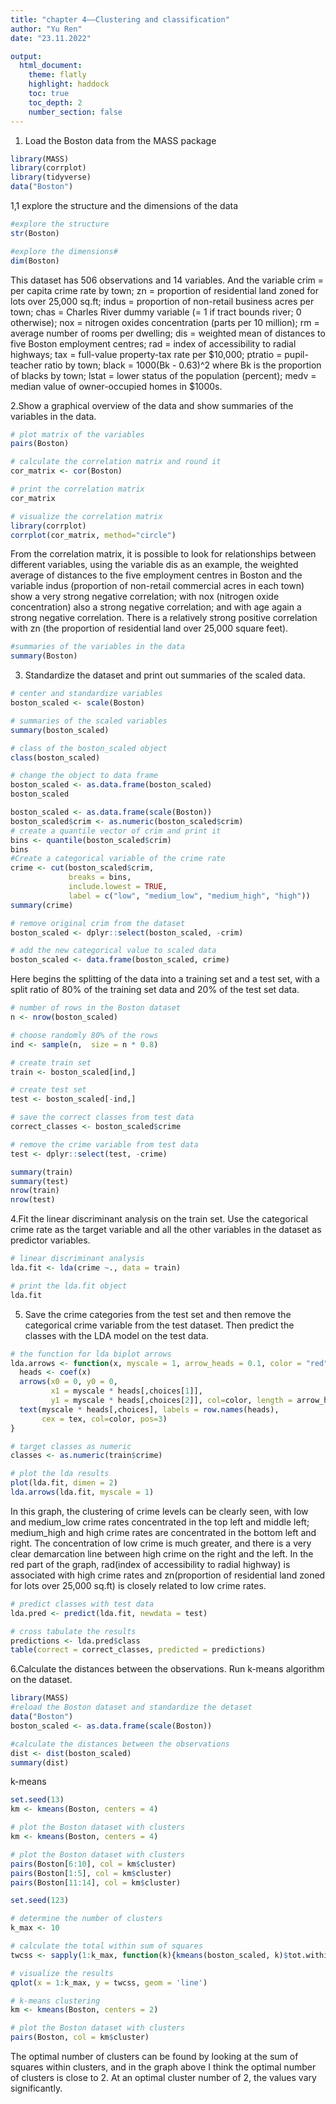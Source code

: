 ```yaml
---
title: "chapter 4——Clustering and classification"
author: "Yu Ren"
date: "23.11.2022"

output: 
  html_document:
    theme: flatly
    highlight: haddock
    toc: true
    toc_depth: 2
    number_section: false
---
```


1. Load the Boston data from the MASS package
```r
library(MASS)
library(corrplot)
library(tidyverse)
data("Boston")
```

1,1 explore the structure and the dimensions of the data
```r
#explore the structure
str(Boston)
```
```r
#explore the dimensions#
dim(Boston)
```
This dataset has 506 observations and 14 variables. And the variable crim = per capita crime rate by town; zn = proportion of residential land zoned for lots over 25,000 sq.ft; indus = proportion of non-retail business acres per town; chas = Charles River dummy variable (= 1 if tract bounds river; 0 otherwise); nox = nitrogen oxides concentration (parts per 10 million); rm = average number of rooms per dwelling; dis = weighted mean of distances to five Boston employment centres; rad = index of accessibility to radial highways; tax = full-value property-tax rate per \$10,000; ptratio = pupil-teacher ratio by town; black = 1000(Bk - 0.63)^2 where Bk is the proportion of blacks by town; lstat = lower status of the population (percent); medv = median value of owner-occupied homes in \$1000s.

2.Show a graphical overview of the data and show summaries of the variables in the data.
```r
# plot matrix of the variables
pairs(Boston)
```

```r
# calculate the correlation matrix and round it
cor_matrix <- cor(Boston) 

# print the correlation matrix
cor_matrix

# visualize the correlation matrix
library(corrplot)
corrplot(cor_matrix, method="circle")
```
From the correlation matrix, it is possible to look for relationships between different variables, using the variable dis as an example, the weighted average of distances to the five employment centres in Boston and the variable indus (proportion of non-retail commercial acres in each town) show a very strong negative correlation; with nox (nitrogen oxide concentration) also a strong negative correlation; and with age again a strong negative correlation. There is a relatively strong positive correlation with zn (the proportion of residential land over 25,000 square feet).

```r
#summaries of the variables in the data
summary(Boston)
```
3. Standardize the dataset and print out summaries of the scaled data.
```r
# center and standardize variables
boston_scaled <- scale(Boston)

# summaries of the scaled variables
summary(boston_scaled)

# class of the boston_scaled object
class(boston_scaled)

# change the object to data frame
boston_scaled <- as.data.frame(boston_scaled)
boston_scaled
```


```r
boston_scaled <- as.data.frame(scale(Boston))
boston_scaled$crim <- as.numeric(boston_scaled$crim)
# create a quantile vector of crim and print it
bins <- quantile(boston_scaled$crim)
bins
#Create a categorical variable of the crime rate
crime <- cut(boston_scaled$crim, 
             breaks = bins, 
             include.lowest = TRUE,
             label = c("low", "medium_low", "medium_high", "high"))
summary(crime)
```

```r
# remove original crim from the dataset
boston_scaled <- dplyr::select(boston_scaled, -crim)

# add the new categorical value to scaled data
boston_scaled <- data.frame(boston_scaled, crime)
```

Here begins the splitting of the data into a training set and a test set, with a split ratio of 80% of the training set data and 20% of the test set data.
```r
# number of rows in the Boston dataset 
n <- nrow(boston_scaled)

# choose randomly 80% of the rows
ind <- sample(n,  size = n * 0.8)

# create train set
train <- boston_scaled[ind,]

# create test set 
test <- boston_scaled[-ind,]

# save the correct classes from test data
correct_classes <- boston_scaled$crime

# remove the crime variable from test data
test <- dplyr::select(test, -crime)

summary(train)
summary(test)
nrow(train)
nrow(test)
```

4.Fit the linear discriminant analysis on the train set. Use the categorical crime rate as the target variable and all the other variables in the dataset as predictor variables. 
```r
# linear discriminant analysis
lda.fit <- lda(crime ~., data = train)

# print the lda.fit object
lda.fit 
```

5. Save the crime categories from the test set and then remove the categorical crime variable from the test dataset. Then predict the classes with the LDA model on the test data.
```r
# the function for lda biplot arrows
lda.arrows <- function(x, myscale = 1, arrow_heads = 0.1, color = "red", tex = 0.75, choices = c(1,2)){
  heads <- coef(x)
  arrows(x0 = 0, y0 = 0, 
         x1 = myscale * heads[,choices[1]], 
         y1 = myscale * heads[,choices[2]], col=color, length = arrow_heads)
  text(myscale * heads[,choices], labels = row.names(heads), 
       cex = tex, col=color, pos=3)
}

# target classes as numeric
classes <- as.numeric(train$crime)

# plot the lda results
plot(lda.fit, dimen = 2)
lda.arrows(lda.fit, myscale = 1)
```
In this graph, the clustering of crime levels can be clearly seen, with low and medium_low crime rates concentrated in the top left and middle left; medium_high and high crime rates are concentrated in the bottom left and right. The concentration of low crime is much greater, and there is a very clear demarcation line between high crime on the right and the left.
In the red part of the graph, rad(index of accessibility to radial highway) is associated with high crime rates and zn(proportion of residential land zoned for lots over 25,000 sq.ft) is closely related to low crime rates.   

```r
# predict classes with test data
lda.pred <- predict(lda.fit, newdata = test)

# cross tabulate the results
predictions <- lda.pred$class
table(correct = correct_classes, predicted = predictions)
```


6.Calculate the distances between the observations. Run k-means algorithm on the dataset.
```r
library(MASS)
#reload the Boston dataset and standardize the detaset
data("Boston")
boston_scaled <- as.data.frame(scale(Boston))

#calculate the distances between the observations
dist <- dist(boston_scaled)
summary(dist)
```
k-means
```r
set.seed(13)
km <- kmeans(Boston, centers = 4)

# plot the Boston dataset with clusters
km <- kmeans(Boston, centers = 4)

# plot the Boston dataset with clusters
pairs(Boston[6:10], col = km$cluster)
pairs(Boston[1:5], col = km$cluster)
pairs(Boston[11:14], col = km$cluster)


```

```r
set.seed(123)

# determine the number of clusters
k_max <- 10

# calculate the total within sum of squares
twcss <- sapply(1:k_max, function(k){kmeans(boston_scaled, k)$tot.withinss})

# visualize the results
qplot(x = 1:k_max, y = twcss, geom = 'line')

# k-means clustering
km <- kmeans(Boston, centers = 2)

# plot the Boston dataset with clusters
pairs(Boston, col = km$cluster)
```
The optimal number of clusters can be found by looking at the sum of squares within clusters, and in the graph above I think the optimal number of clusters is close to 2. At an optimal cluster number of 2, the values vary significantly. 


